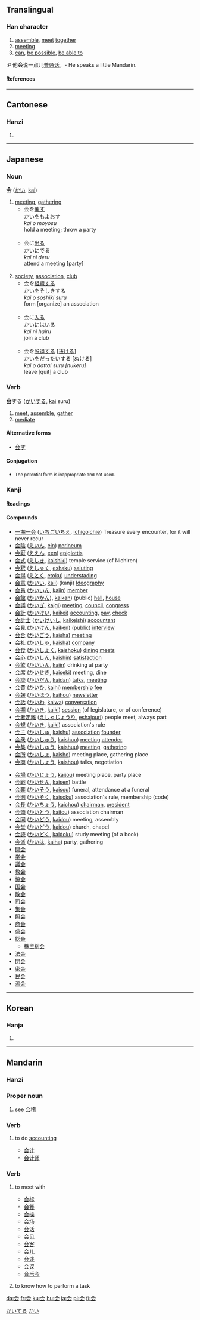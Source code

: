 {{see|會}}
==Translingual==
{{stroke order|type=animate}}

===Han character===
{{Han char|rn=9|rad=人|as=04|sn=6|four=|canj=人一一戈 (OMMI)}}

# [[assemble]], [[meet]] [[together]]
# [[meeting]]
# [[can]], [[be possible]], [[be able to]]
:# 他'''会'''说一点儿[[普通话]]。- He speaks a little Mandarin.

====References====
{{Han ref|kx=0096.121|dkj=00460|dj=0204.110|hdz=10116.030|uh=4F1A|ud=20250}}

----

==Cantonese==

===Hanzi===
{{yue-hanzi|jyut=|y=wui2, wui4 wui6}}

# {{defn|Cantonese}}

----

==Japanese==

===Noun===
'''会''' ([[かい]], [[kai]])

# [[meeting]], [[gathering]]
#*会を[[催す]]<br>かいをもよおす<br>''kai o moyōsu''<br>hold a meeting; throw a party<br><br>
#*会に[[出る]]<br>かいにでる<br>''kai ni deru''<br>attend a meeting [party]<br><br>
# [[society]], [[association]], [[club]]
#*会を[[組織]]する<br>かいをそしきする<br>''kai o soshiki suru''<br>form [organize] an association<br><br>
#*会に[[入る]]<br>かいにはいる<br>''kai ni hairu''<br>join a club<Br><br>
#*会を[[脱退]]する <nowiki>[</nowiki>[[抜ける]]<nowiki>]</nowiki><br>かいをだったいする [ぬける]<br>''kai o dattai suru [nukeru]''<br>leave [quit] a club

===Verb===
'''会'''する ([[かい]]する, [[kai]] suru)

# [[meet]], [[assemble]], [[gather]]
# [[mediate]]

====Alternative forms====
*[[会す]]

====Conjugation====
{{ja-suru|会|かい|kai}}
*<small>The potential form is inappropriate and not used.</small>

===Kanji===
{{ja-kanji|grade=2|rs=人04}}

====Readings====
{{ja-readings|on=[[かい]] ([[kai]]), [[え]] ([[e]])|kun=[[あう]] ([[会う]], [[au]]), [[あつまる]] ([[atsumaru]])}}

====Compounds====
{{top2}}
*[[一期一会]] ([[いちごいちえ]], [[ichigoichie]]) Treasure every encounter, for it will never recur
*[[会陰]] ([[えいん]], [[ein]]) [[perineum]]
*[[会厭]] ([[ええん]], [[een]]) [[epiglottis]]
*[[会式]] ([[えしき]], [[kaishiki]]) temple service (of Nichiren)
*[[会釈]] ([[えしゃく]], [[eshaku]]) [[saluting]]
*[[会得]] ([[えとく]], [[etoku]]) [[understading]]
*[[会意]] ([[かいい]], [[kaii]])  (kanji) [[Ideography]]
*[[会員]] ([[かいいん]], [[kaiin]]) [[member]]
*[[会館]] ([[かいかん]]), [[kaikan]]) (public) [[hall]], [[house]]
*[[会議]] ([[かいぎ]], [[kaigi]]) [[meeting]], [[council]], [[congress]]
*[[会計]] ([[かいけい]], [[kaikei]]) [[accounting]], [[pay]], [[check]]
*[[会計士]] ([[かいけいし]], [[kaikeishi]]) [[accountant]]
*[[会見]] ([[かいけん]], [[kaiken]]) (public) [[interview]]
*[[会合]] ([[かいごう]], [[kaisha]]) [[meeting]]
*[[会社]] ([[かいしゃ]], [[kaisha]]) [[company]]
*[[会食]] ([[かいしょく]], [[kaishoku]]) [[dining]] [[meets]]
*[[会心]] ([[かいしん]], [[kaishin]]) [[satisfaction]]
*[[会飲]] ([[かいいん]], [[kaiin]]) drinking at party
*[[会席]] ([[かいせき]], [[kaiseki]]) meeting, dine
*[[会談]] ([[かいだん]], [[kaidan]]) [[talks]], [[meeting]]
*[[会費]] ([[かいひ]], [[kaihi]]) [[membership fee]]
*[[会報]] ([[かいほう]], [[kaihou]]) [[newsletter]]
*[[会話]] ([[かいわ]], [[kaiwa]]) [[conversation]]
*[[会期]] ([[かいき]], [[kaiki]]) [[session]] (of legislature, or of conference)
*[[会者定離]] ([[えしゃじょうり]], [[eshajouri]]) people meet, always part
*[[会規]] ([[かいき]], [[kaiki]]) association's rule
*[[会主]] ([[かいしゅ]], [[kaishu]]) [[association]] [[founder]]
*[[会衆]] ([[かいしゅう]], [[kaishuu]]) [[meeting]] [[attender]]
*[[会集]] ([[かいしゅう]], [[kaishuu]]) [[meeting]], [[gathering]]
*[[会所]] ([[かいしょ]], [[kaisho]]) meeting place, gathering place
*[[会商]] ([[かいしょう]], [[kaishou]]) talks, negotiation
{{mid2}}
*[[会場]] ([[かいじょう]], [[kaijou]]) meeting place, party place
*[[会戦]] ([[かいせん]], [[kaisen]]) battle
*[[会葬]] ([[かいそう]], [[kaisou]]) funeral, attendance at a funeral
*[[会則]] ([[かいそく]], [[kaisoku]]) association's rule, membership (code)
*[[会長]] ([[かいちょう]], [[kaichou]]) [[chairman]], [[president]]
*[[会頭]] ([[かいとう]], [[kaitou]]) association chairman
*[[会同]] ([[かいどう]], [[kaidou]]) meeting, assembly
*[[会堂]] ([[かいどう]], [[kaidou]]) church, chapel
*[[会読]] ([[かいどく]], [[kaidoku]]) study meeting (of a book)
*[[会派]] ([[かいは]], [[kaiha]]) party, gathering
*[[開会]]
*[[学会]]
*[[議会]]
*[[教会]]
*[[協会]]
*[[国会]]
*[[散会]]
*[[司会]]
*[[集会]]
*[[照会]]
*[[商会]]
*[[盛会]]
*[[総会]]
**[[株主総会]]
*[[法会]]
*[[閉会]]
*[[密会]]
*[[民会]]
*[[流会]]
{{bottom}}

[[Category:Japanese Type 3 Verbs|かいする]]
[[Category:Japanese nouns|かい]]

----

==Korean==

===Hanja===
{{ko-hanja|hangeul=[[회]], [[괴]]|rv=hoe, goe|mr=hoe, koe}}

# {{defn|Korean}}

----

==Mandarin==

===Hanzi===
{{cmn-hanzi|tra=會|pin=[[huì]] ([[hui4]]), [[kuài]] ([[kuai4]]), [[guì]] ([[gui4]])|wg=kuei<sup>4</sup>, hui<sup>4</sup>, k'uai<sup>4</sup>}}

===Proper noun===
{{cmn-proper|s|pin=Guì|pint=gui4|tra=會|sim=会|rs=人04}}

# {{literary|lang=zh-cn|skey=kuai4}} see [[会稽]]

===Verb===
{{cmn-verb|s|pin=kuài|pint=kuai4|tra=會|sim=会|rs=人04}}

# {{literary|lang=zh-cn|skey=kuai4}} to do [[accounting]]
#*[[会计]]
#*[[会计师]]

===Verb===
{{cmn-verb|s|pin=huì|pint=hui4|tra=會|sim=会|rs=人04}}

# {{Beginning Mandarin|lang=zh-cn|skey=hui4}} to meet with
#*[[会标]]
#*[[会餐]]
#*[[会操]]
#*[[会场]]
#*[[会话]]
#*[[会见]]
#*[[会客]]
#*[[会儿]]
#*[[会谈]]
#*[[会议]]
#*[[音乐会]]
# {{Beginning Mandarin|lang=zh-cn|skey=hui4}} to know how to perform a task

[[da:会]]
[[fr:会]]
[[ku:会]]
[[hu:会]]
[[ja:会]]
[[pl:会]]
[[fi:会]]